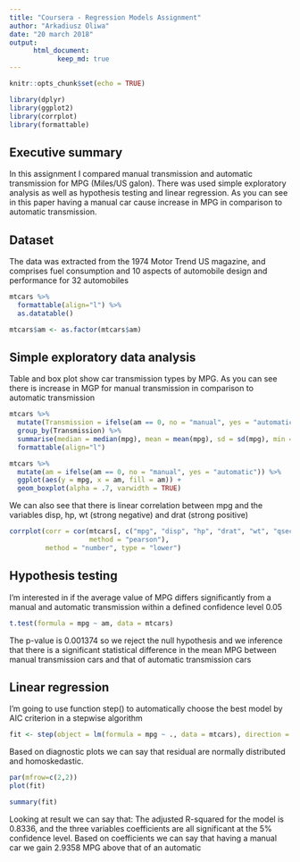---
title: "Coursera - Regression Models Assignment"
author: "Arkadiusz Oliwa"
date: "20 march 2018"
output: 
      html_document: 
            keep_md: true
---

```{r setup, include=FALSE}
knitr::opts_chunk$set(echo = TRUE)
```

```{r, warning=FALSE, message=FALSE}
library(dplyr)
library(ggplot2)
library(corrplot)
library(formattable)

```

## Executive summary

In this assignment I compared manual transmission and automatic transmission for MPG (Miles/US galon). There was used simple exploratory analysis as well as hypothesis testing and linear regression. As you can see in this paper having a manual car cause increase in MPG in comparison to automatic transmission.

## Dataset

The data was extracted from the 1974 Motor Trend US magazine, and comprises fuel consumption and 10 aspects of automobile design and performance for 32 automobiles

```{r, warning=FALSE, message=FALSE}
mtcars %>%
  formattable(align="l") %>%
  as.datatable()
```


```{r, echo=FALSE}
mtcars$am <- as.factor(mtcars$am)
```


## Simple exploratory data analysis

Table  and box plot show car transmission types by  MPG. As you can see there is increase in MGP for manual transmission in comparison to automatic transmission

```{r, warning=FALSE, message=FALSE}
mtcars %>%
  mutate(Transmission = ifelse(am == 0, no = "manual", yes = "automatic")) %>%
  group_by(Transmission) %>%
  summarise(median = median(mpg), mean = mean(mpg), sd = sd(mpg), min = min(mpg), max = max(mpg)) %>%
  formattable(align="l")
```

```{r}
mtcars %>%
  mutate(am = ifelse(am == 0, no = "manual", yes = "automatic")) %>%
  ggplot(aes(y = mpg, x = am, fill = am)) +
  geom_boxplot(alpha = .7, varwidth = TRUE) 
```

We can also see  that there is linear correlation between mpg and the variables disp, hp, wt (strong negative) and drat (strong positive)  

```{r}
corrplot(corr = cor(mtcars[, c("mpg", "disp", "hp", "drat", "wt", "qsec")], 
                    method = "pearson"), 
         method = "number", type = "lower")
```


## Hypothesis testing

I’m interested in if the average value of MPG  differs significantly from a manual and  automatic transmission within a defined confidence level 0.05

```{r}
t.test(formula = mpg ~ am, data = mtcars)
```

The p-value is 0.001374 so we reject the null hypothesis and we inference that there is a significant statistical difference in the mean MPG between manual transmission cars and that of automatic transmission cars

## Linear regression

I’m going to use function step() to automatically choose the best model by AIC criterion in a stepwise algorithm


```{r, echo=TRUE, warning=FALSE, message=FALSE, results='hide'}
fit <- step(object = lm(formula = mpg ~ ., data = mtcars), direction = "both")
```



Based on diagnostic plots we can say that residual are normally distributed and homoskedastic. 

```{r}
par(mfrow=c(2,2))
plot(fit)
```


```{r}
summary(fit)
```

Looking at result we can say that:
The adjusted R-squared for the model is 0.8336, and the three variables coefficients are all significant at the 5% confidence level. 
Based on coefficients we can say that having a manual car we gain 2.9358 MPG above that of an automatic 







